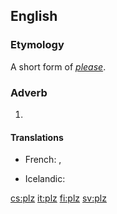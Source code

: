 {{also|PLZ|plž|pĺž}}
==English==

===Etymology===
A short form of ''[[please]]''.

===Adverb===
{{head|en|adverb}}

# {{lb|en|slang}} {{abbreviation of|please|lang=en}}

====Translations====
{{trans-top|short for please}}
* French: {{t+|fr|svp}}, {{t+|fr|stp}}
{{trans-mid}}
* Icelandic: {{t|is|plís}}
{{trans-bottom}}

[[cs:plz]]
[[it:plz]]
[[fi:plz]]
[[sv:plz]]